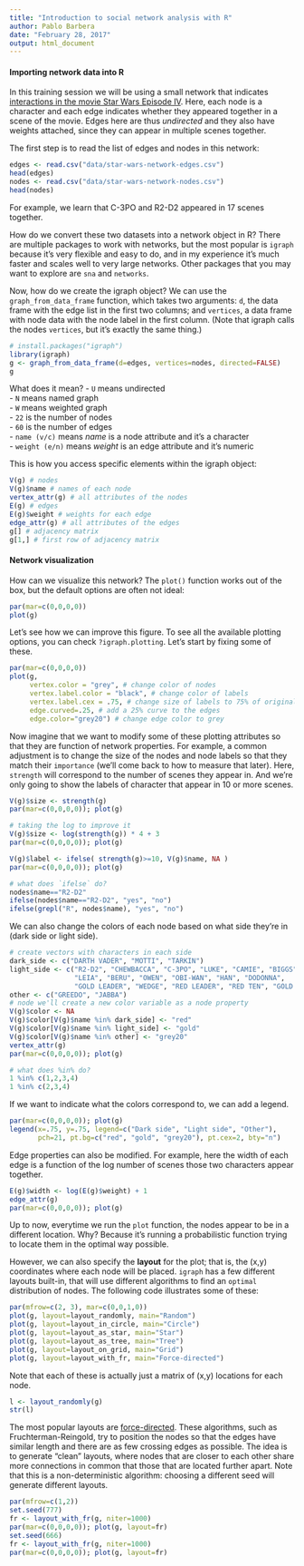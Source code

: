 ```yaml
---
title: "Introduction to social network analysis with R"
author: Pablo Barbera
date: "February 28, 2017"
output: html_document
---
```


#### Importing network data into R

In this training session we will be using a small network that indicates [interactions in the movie Star Wars Episode IV](http://evelinag.com/blog/2015/12-15-star-wars-social-network/). Here, each node is a character and each edge indicates whether they appeared together in a scene of the movie. Edges here are thus _undirected_ and they also have weights attached, since they can appear in multiple scenes together.

The first step is to read the list of edges and nodes in this network:

```r
edges <- read.csv("data/star-wars-network-edges.csv")
head(edges)
nodes <- read.csv("data/star-wars-network-nodes.csv")
head(nodes)
```

For example, we learn that C-3PO and R2-D2 appeared in 17 scenes together.

How do we convert these two datasets into a network object in R? There are multiple packages to work with networks, but the most popular is `igraph` because it's very flexible and easy to do, and in my experience it's much faster and scales well to very large networks. Other packages that you may want to explore are `sna` and `networks`.

Now, how do we create the igraph object? We can use the `graph_from_data_frame` function, which takes two arguments: `d`, the data frame with the edge list in the first two columns; and `vertices`, a data frame with node data with the node label in the first column. (Note that igraph calls the nodes `vertices`, but it's exactly the same thing.)

```r
# install.packages("igraph")
library(igraph)
g <- graph_from_data_frame(d=edges, vertices=nodes, directed=FALSE)
g
```

What does it mean?
- `U` means undirected  
- `N` means named graph  
- `W` means weighted graph  
- `22` is the number of nodes  
- `60` is the number of edges  
- `name (v/c)` means _name_ is a node attribute and it's a character  
- `weight (e/n)` means _weight_ is an edge attribute and it's numeric  

This is how you access specific elements within the igraph object:

```r
V(g) # nodes
V(g)$name # names of each node
vertex_attr(g) # all attributes of the nodes
E(g) # edges
E(g)$weight # weights for each edge
edge_attr(g) # all attributes of the edges
g[] # adjacency matrix
g[1,] # first row of adjacency matrix
```

#### Network visualization

How can we visualize this network? The `plot()` function works out of the box, but the default options are often not ideal:

```r
par(mar=c(0,0,0,0))
plot(g)
```

Let's see how we can improve this figure. To see all the available plotting options, you can check `?igraph.plotting`. Let's start by fixing some of these.

```r
par(mar=c(0,0,0,0))
plot(g,
     vertex.color = "grey", # change color of nodes
     vertex.label.color = "black", # change color of labels
     vertex.label.cex = .75, # change size of labels to 75% of original size
     edge.curved=.25, # add a 25% curve to the edges
     edge.color="grey20") # change edge color to grey
```

Now imagine that we want to modify some of these plotting attributes so that they are function of network properties. For example, a common adjustment is to change the size of the nodes and node labels so that they match their `importance` (we'll come back to how to measure that later). Here, `strength` will correspond to the number of scenes they appear in. And we're only going to show the labels of character that appear in 10 or more scenes.

```r
V(g)$size <- strength(g)
par(mar=c(0,0,0,0)); plot(g)

# taking the log to improve it
V(g)$size <- log(strength(g)) * 4 + 3
par(mar=c(0,0,0,0)); plot(g)

V(g)$label <- ifelse( strength(g)>=10, V(g)$name, NA )
par(mar=c(0,0,0,0)); plot(g)

# what does `ifelse` do?
nodes$name=="R2-D2"
ifelse(nodes$name=="R2-D2", "yes", "no")
ifelse(grepl("R", nodes$name), "yes", "no")
```

We can also change the colors of each node based on what side they're in (dark side or light side).

```r
# create vectors with characters in each side
dark_side <- c("DARTH VADER", "MOTTI", "TARKIN")
light_side <- c("R2-D2", "CHEWBACCA", "C-3PO", "LUKE", "CAMIE", "BIGGS",
                "LEIA", "BERU", "OWEN", "OBI-WAN", "HAN", "DODONNA",
                "GOLD LEADER", "WEDGE", "RED LEADER", "RED TEN", "GOLD FIVE")
other <- c("GREEDO", "JABBA")
# node we'll create a new color variable as a node property
V(g)$color <- NA
V(g)$color[V(g)$name %in% dark_side] <- "red"
V(g)$color[V(g)$name %in% light_side] <- "gold"
V(g)$color[V(g)$name %in% other] <- "grey20"
vertex_attr(g)
par(mar=c(0,0,0,0)); plot(g)

# what does %in% do?
1 %in% c(1,2,3,4)
1 %in% c(2,3,4)
```

If we want to indicate what the colors correspond to, we can add a legend.
```r
par(mar=c(0,0,0,0)); plot(g)
legend(x=.75, y=.75, legend=c("Dark side", "Light side", "Other"), 
       pch=21, pt.bg=c("red", "gold", "grey20"), pt.cex=2, bty="n")
```

Edge properties can also be modified. For example, here the width of each edge is a function of the log number of scenes those two characters appear together.
```r
E(g)$width <- log(E(g)$weight) + 1
edge_attr(g)
par(mar=c(0,0,0,0)); plot(g)
```

Up to now, everytime we run the `plot` function, the nodes appear to be in a different location. Why? Because it's running a probabilistic function trying to locate them in the optimal way possible.

However, we can also specify the __layout__ for the plot; that is, the (x,y) coordinates where each node will be placed. `igraph` has a few different layouts built-in, that will use different algorithms to find an `optimal` distribution of nodes. The following code illustrates some of these:

```r
par(mfrow=c(2, 3), mar=c(0,0,1,0))
plot(g, layout=layout_randomly, main="Random")
plot(g, layout=layout_in_circle, main="Circle")
plot(g, layout=layout_as_star, main="Star")
plot(g, layout=layout_as_tree, main="Tree")
plot(g, layout=layout_on_grid, main="Grid")
plot(g, layout=layout_with_fr, main="Force-directed")
```

Note that each of these is actually just a matrix of (x,y) locations for each node.

```r
l <- layout_randomly(g)
str(l)
```

The most popular layouts are [force-directed ](https://en.wikipedia.org/wiki/Force-directed_graph_drawing). These algorithms, such as Fruchterman-Reingold, try to position the nodes so that the edges have similar length and there are as few crossing edges as possible. The idea is to generate "clean" layouts, where nodes that are closer to each other share more connections in common that those that are located further apart. Note that this is a non-deterministic algorithm: choosing a different seed will generate different layouts.

```r
par(mfrow=c(1,2))
set.seed(777)
fr <- layout_with_fr(g, niter=1000)
par(mar=c(0,0,0,0)); plot(g, layout=fr)
set.seed(666)
fr <- layout_with_fr(g, niter=1000)
par(mar=c(0,0,0,0)); plot(g, layout=fr)
```

